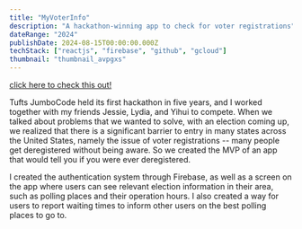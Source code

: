 ```yaml
---
title: "MyVoterInfo"
description: "A hackathon-winning app to check for voter registrations"
dateRange: "2024"
publishDate: 2024-08-15T00:00:00.000Z
techStack: ["reactjs", "firebase", "github", "gcloud"]
thumbnail: "thumbnail_avpgxs"
---
```



<div className="flex w-full justify-center">
  <CldImage
    src="17087130827741_mkni0s"
    crop={{
      type: "fill",
      source: true,
    }}
    class="rounded-2xl"
  />
</div>

[click here to check this out!](https://keep-mass-beautiful.vercel.app/Demo)

<SectionTitle title="OVERVIEW" />

Tufts JumboCode held its first hackathon in five years, and I worked together with
my friends Jessie, Lydia, and Yihui to compete. When we talked about problems that
we wanted to solve, with an election coming up, we realized that there is a significant
barrier to entry in many states across the United States, namely the issue of
voter registrations -- many people get deregistered without being aware. So
we created the MVP of an app that would tell you if you were ever deregistered.

<SectionTitle title="MY INVOLVEMENT" />

I created the authentication system through Firebase, as well as a screen on the
app where users can see relevant election information in their area, such as
polling places and their operation hours. I also created a way for users to report
waiting times to inform other users on the best polling places to go to.
